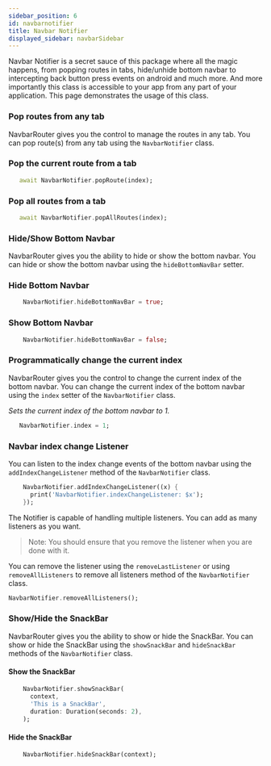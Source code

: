 ```yaml
---
sidebar_position: 6
id: navbarnotifier
title: Navbar Notifier
displayed_sidebar: navbarSidebar
---
```


Navbar Notifier is a secret sauce of this package where all the magic happens, from popping routes in tabs, hide/unhide bottom navbar to intercepting back button press events on android and much more. And more importantly this class is accessible to your app from any part of your application. This page demonstrates the usage of this class.

### Pop routes from any tab

NavbarRouter gives you the control to manage the routes in any tab. You can pop route(s) from any tab using the `NavbarNotifier` class.

### Pop the current route from a tab

```dart
   await NavbarNotifier.popRoute(index);
```

### Pop all routes from a tab

```dart
   await NavbarNotifier.popAllRoutes(index);
```

### Hide/Show Bottom Navbar

NavbarRouter gives you the ability to hide or show the bottom navbar. You can hide or show the bottom navbar using the `hideBottomNavBar` setter.

### Hide Bottom Navbar

```dart
    NavbarNotifier.hideBottomNavBar = true;
```

### Show Bottom Navbar

```dart
    NavbarNotifier.hideBottomNavBar = false;
```

### Programmatically change the current index

NavbarRouter gives you the control to change the current index of the bottom navbar. You can change the current index of the bottom navbar using the `index` setter of the `NavbarNotifier` class.

_Sets the current index of the bottom navbar to 1._

```dart
   NavbarNotifier.index = 1;
```

### Navbar index change Listener

You can listen to the index change events of the bottom navbar using the `addIndexChangeListener` method of the `NavbarNotifier` class.

```dart
    NavbarNotifier.addIndexChangeListener((x) {
      print('NavbarNotifier.indexChangeListener: $x');
    });
```

The Notifier is capable of handling multiple listeners. You can add as many listeners as you want.

> Note: You should ensure that you remove the listener when you are done with it.

You can remove the listener using the `removeLastListener` or using `removeAllListeners` to remove all listeners method of the `NavbarNotifier` class.

```dart
NavbarNotifier.removeAllListeners();
```

### Show/Hide the SnackBar

NavbarRouter gives you the ability to show or hide the SnackBar. You can show or hide the SnackBar using the `showSnackBar` and `hideSnackBar` methods of the `NavbarNotifier` class.

#### Show the SnackBar

```dart
    NavbarNotifier.showSnackBar(
      context,
      'This is a SnackBar',
      duration: Duration(seconds: 2),
    );
```

#### Hide the SnackBar

```dart
    NavbarNotifier.hideSnackBar(context);
```
